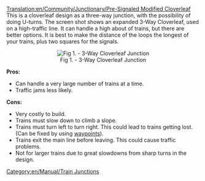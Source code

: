 [[Translation:en/Community/Junctionary/Pre-Signaled Modified Cloverleaf]]
This is a cloverleaf design as a three-way junction, with the possibility of doing U-turns. The screen shot shows an expanded 3-Way Cloverleaf, used on a high-traffic line. It can handle a high about of trains, but there are better options. It is best to make the distance of the loops the longest of your trains, plus two squares for the signals.

<center>[[File:en/3way cloverleaf compact.png|thumb|center|Fig 1. - 3-Way Cloverleaf Junction]]</center>


'''Pros:'''

*Can handle a very large number of trains at a time.
*Traffic jams less likely.


'''Cons:'''

*Very costly to build.
*Trains must slow down to climb a slope.
*Trains must turn left to turn right. This could lead to trains getting lost. (Can be fixed by using [[en/Manual/Waypoints|waypoints]]).
*Trains exit the main line before leaving. This could cause traffic problems.
*Not for larger trains due to great slowdowns from sharp turns in the design.

[[Category:en/Manual/Train Junctions]]